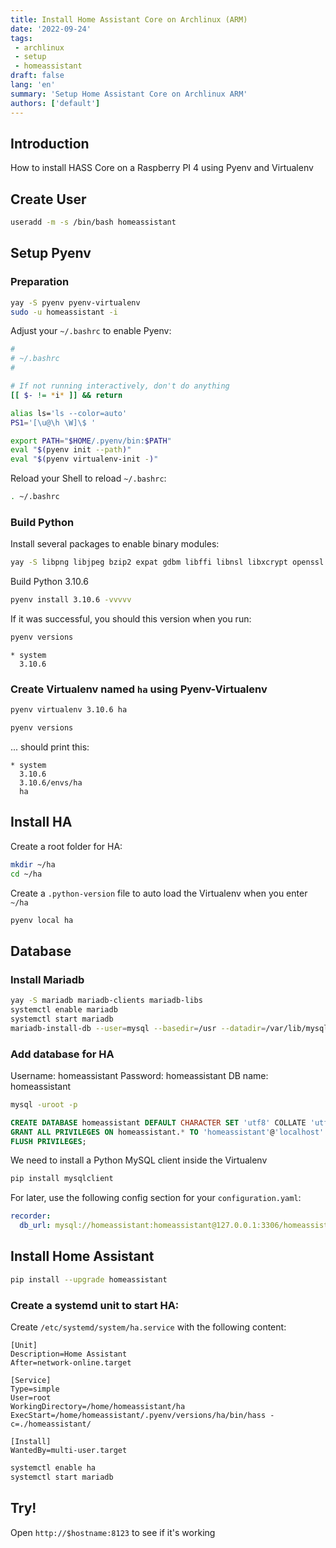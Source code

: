 ```yaml
---
title: Install Home Assistant Core on Archlinux (ARM)
date: '2022-09-24'
tags:
 - archlinux
 - setup
 - homeassistant
draft: false
lang: 'en'
summary: 'Setup Home Assistant Core on Archlinux ARM'
authors: ['default']
---
```

## Introduction
How to install HASS Core on a Raspberry PI 4 using Pyenv and Virtualenv

<TOCInline toc={props.toc} exclude="Introduction" toHeading={3} />

## Create User
```bash
useradd -m -s /bin/bash homeassistant
```
## Setup Pyenv
### Preparation
```bash
yay -S pyenv pyenv-virtualenv
sudo -u homeassistant -i
```
Adjust your `~/.bashrc` to enable Pyenv:
```bash {11-13} showLineNumbers
#
# ~/.bashrc
#

# If not running interactively, don't do anything
[[ $- != *i* ]] && return

alias ls='ls --color=auto'
PS1='[\u@\h \W]\$ '

export PATH="$HOME/.pyenv/bin:$PATH"
eval "$(pyenv init --path)"
eval "$(pyenv virtualenv-init -)"
```
Reload your Shell to reload `~/.bashrc`:
```bash
. ~/.bashrc
```
### Build Python
Install several packages to enable binary modules:
```bash
yay -S libpng libjpeg bzip2 expat gdbm libffi libnsl libxcrypt openssl zlib
```
Build Python 3.10.6
```bash
pyenv install 3.10.6 -vvvvv
```
If it was successful, you should this version when you run:
```bash
pyenv versions
```
```text {2} showLineNumbers
* system
  3.10.6
```
### Create Virtualenv named `ha` using Pyenv-Virtualenv
```bash
pyenv virtualenv 3.10.6 ha
```
```bash
pyenv versions
```
... should print this:
```text {2-4} showLineNumbers
* system
  3.10.6
  3.10.6/envs/ha
  ha
```
## Install HA
Create a root folder for HA:
```bash
mkdir ~/ha
cd ~/ha
```
Create a `.python-version` file to auto load the Virtualenv when you enter `~/ha`
```bash
pyenv local ha
```

## Database
### Install Mariadb
```bash
yay -S mariadb mariadb-clients mariadb-libs
systemctl enable mariadb
systemctl start mariadb
mariadb-install-db --user=mysql --basedir=/usr --datadir=/var/lib/mysql
```
### Add database for HA
Username: homeassistant
Password: homeassistant
DB name: homeassistant

```bash
mysql -uroot -p
```
```sql
CREATE DATABASE homeassistant DEFAULT CHARACTER SET 'utf8' COLLATE 'utf8_unicode_ci';
GRANT ALL PRIVILEGES ON homeassistant.* TO 'homeassistant'@'localhost' IDENTIFIED BY 'homeassistant';
FLUSH PRIVILEGES;
```
We need to install a Python MySQL client inside the Virtualenv
```bash
pip install mysqlclient
```

For later, use the following config section for your `configuration.yaml`:
```yaml
recorder:
  db_url: mysql://homeassistant:homeassistant@127.0.0.1:3306/homeassistant?charset=utf8
```

## Install Home Assistant
```bash
pip install --upgrade homeassistant
```

### Create a systemd unit to start HA:
Create `/etc/systemd/system/ha.service` with the following content:
```text
[Unit]
Description=Home Assistant
After=network-online.target

[Service]
Type=simple
User=root
WorkingDirectory=/home/homeassistant/ha
ExecStart=/home/homeassistant/.pyenv/versions/ha/bin/hass -c=./homeassistant/

[Install]
WantedBy=multi-user.target
```
```bash
systemctl enable ha
systemctl start mariadb
```



## Try!
Open `http://$hostname:8123` to see if it's working

